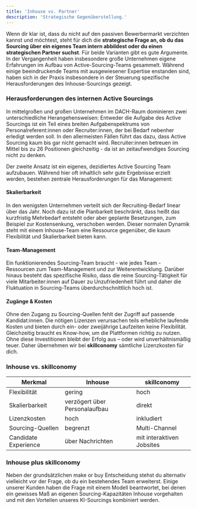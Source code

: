 ```yaml
---
title: 'Inhouse vs. Partner'
description: 'Strategische Gegenüberstellung.'
---
```


Wenn dir klar ist, dass du nicht auf den passiven Bewerbermarkt verzichten kannst und möchtest, steht für dich die **strategische 
Frage an, ob du das Sourcing über ein eigenes Team intern abbildest oder du einen strategischen Partner suchst**. Für beide 
Varianten gibt es gute Argumente. In der Vergangenheit haben insbesondere große Unternehmen eigene Erfahrungen im Aufbau 
von Active-Sourcing-Teams gesammelt. Während einige beeindruckende Teams mit ausgewiesener Expertise enstanden sind, haben 
sich in der Praxis insbesondere in der Steuerung spezifische Herausforderungen des Inhouse-Sourcings gezeigt.

### Herausforderungen des internen Active Sourcings ###

In mittelgroßen und großen Unternehmen im DACH-Raum dominieren zwei unterschiedliche Herangehensweisen: Entweder die Aufgabe 
des Active Sourcings ist ein Teil eines breiten Aufgabenspektrums von Personalreferent:innen oder Recruiter:innen, der bei Bedarf 
nebenher erledigt werden soll. In den allermeisten Fällen führt das dazu, dass Active Sourcing kaum bis gar nicht gemacht wird. 
Recruiter:innen betreuen im Mittel bis zu 26 Positionen gleichzeitig - da ist an zeitaufwendiges Sourcing nicht zu denken. 

Der zweite Ansatz ist ein eigenes, dezidiertes Active Sourcing Team aufzubauen. Während hier oft inhaltlich sehr gute Ergebnisse 
erzielt werden, bestehen zentrale Herausforderungen für das Management: 

#### Skalierbarkeit ####

In den wenigsten Unternehmen verteilt sich der Recruiting-Bedarf linear über das Jahr. Noch dazu ist die Planbarkeit beschränkt, 
dass heißt das kurzfristig Mehrbedarf entsteht oder aber geplante Besetzungen, zum Beispiel zur Kostensenkung, verschoben werden. 
Dieser normalen Dynamik steht mit einem Inhouse-Team eine Ressource gegenüber, die kaum Flexibilität und Skalierbarkeit bieten kann. 

#### Team-Management ####

Ein funktionierendes Sourcing-Team braucht - wie jedes Team - Ressourcen zum Team-Management und zur Weiterentwicklung. Darüber 
hinaus besteht das spezifische Risiko, dass die reine Sourcing-Tätigkeit für viele Mitarbeiter:innen auf Dauer zu Unzufriedenheit 
führt und daher die Fluktuation in Sourcing-Teams überdurchschnittlich hoch ist. 

#### Zugänge & Kosten ####

Ohne den Zugang zu Sourcing-Quellen fehlt der Zugriff auf passende Kandidat:innen. 
Die nötigen Lizenzen verursachen teils erhebliche laufende Kosten und bieten durch ein- oder zweijährige Laufzeiten keine 
Flexibilität. Gleichzeitig braucht es Know-how, um die Plattformen richtig zu nutzen. Ohne diese Investitionen bleibt der 
Erfolg aus – oder wird unverhältnismäßig teuer. Daher übernehmen wir bei **skillconomy** sämtliche Lizenzkosten für dich.  

### Inhouse vs. skillconomy ###

| Merkmal               | Inhouse                          | skillconomy                      |
|-----------------------|----------------------------------|----------------------------------|
| Flexibilität         | gering                           | hoch                             |
| Skalierbarkeit        | verzögert über Personalaufbau    | direkt                           |
| Lizenzkosten          | hoch                             | inkludiert                       |
| Sourcing-Quellen      | begrenzt                          | Multi-Channel                    |
| Candidate Experience        | über Nachrichten                 | mit interaktiven Jobsites        |

### Inhouse plus skillconomy ###

Neben der grundsätzlichen make or buy Entscheidung stehst du alternativ vielleicht vor der Frage, ob du ein bestehendes Team 
erweiterst. Einige unserer Kunden haben die Frage mit einem Modell beantwortet, bei denen ein gewisses Maß an eigenen Sourcing-Kapazitäten 
Inhouse vorgehalten und mit den Vorteilen unseres KI-Sourcings kombiniert werden. 

[comment]: <> (This is a comment, it will not be included)